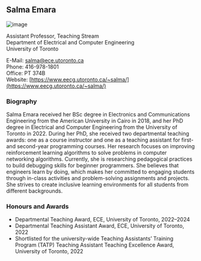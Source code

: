 ## Salma Emara

![image](./images/emara.jpg)

Assistant Professor, Teaching Stream<br/>
Department of Electrical and Computer Engineering<br/>
University of Toronto

E-Mail: [salma@ece.utoronto.ca](mailto:salma@ece.utoronto.ca)<br/>
Phone: 416-978-1801<br/>
Office: PT 374B<br/>
Website: [https://www.eecg.utoronto.ca/~salma/](https://www.eecg.utoronto.ca/~salma/)

### Biography

Salma Emara received her BSc degree in Electronics and Communications Engineering from the American University in Cairo in 2018, and her PhD degree in Electrical and Computer Engineering from the University of Toronto in 2022. During her PhD, she received two departmental teaching awards: one as a course instructor and one as a teaching assistant for first- and second-year programming courses. Her research focuses on improving reinforcement learning algorithms to solve problems in computer networking algorithms. Currently, she is researching pedagogical practices to build debugging skills for beginner programmers. She believes that engineers learn by doing, which makes her committed to engaging students through in-class activities and problem-solving assignments and projects. She strives to create inclusive learning environments for all students from different backgrounds.

### Honours and Awards

- Departmental Teaching Award, ECE, University of Toronto, 2022–2024
- Departmental Teaching Assistant Award, ECE, University of Toronto, 2022
- Shortlisted for the university-wide Teaching Assistants’ Training Program (TATP) Teaching Assistant Teaching Excellence Award, University of Toronto, 2022

